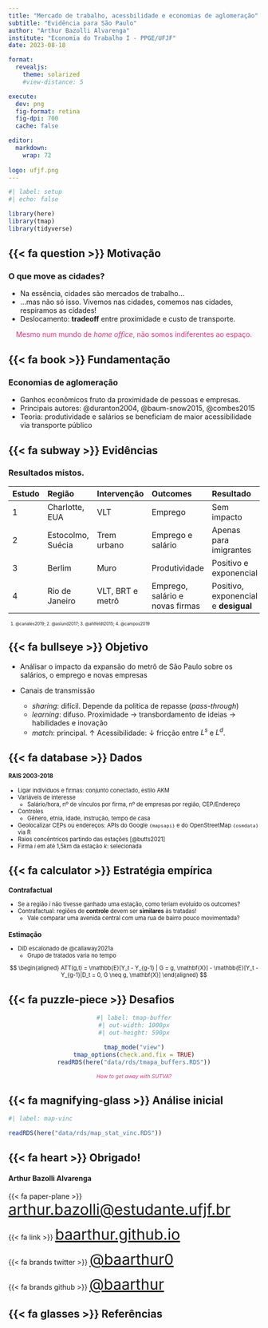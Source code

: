 ```yaml
---
title: "Mercado de trabalho, acessbilidade e economias de aglomeração"
subtitle: "Evidência para São Paulo"
author: "Arthur Bazolli Alvarenga"
institute: "Economia do Trabalho I - PPGE/UFJF"
date: 2023-08-18

format: 
  revealjs:
    theme: solarized
    #view-distance: 5

execute: 
  dev: png
  fig-format: retina
  fig-dpi: 700
  cache: false

editor: 
  markdown: 
    wrap: 72
    
logo: ufjf.png
---
```


```r
#| label: setup
#| echo: false

library(here)
library(tmap)
library(tidyverse)
```


## {{< fa question >}} Motivação

### O que move as cidades?

* Na essência, cidades são mercados de trabalho...
* ...mas não só isso. Vivemos nas cidades, comemos nas cidades, respiramos as cidades!
* Deslocamento: **tradeoff** entre proximidade e custo de transporte.

::: {style="text-align: center; color: #d33682"}
Mesmo num mundo de *home office*, não somos indiferentes ao espaço.
:::




## {{< fa book >}} Fundamentação

### Economias de aglomeração

* Ganhos econômicos fruto da proximidade de pessoas e empresas.
* Principais autores: @duranton2004, @baum-snow2015, @combes2015
* Teoria: produtividade e salários se beneficiam de maior acessibilidade via transporte público




## {{< fa subway >}} Evidências

### Resultados mistos.

::: {style="font-size: 0.7em"}
Estudo|Região            |Intervenção     |Outcomes                       |Resultado             
:-----|:-----------------|:---------------|:------------------------------|:--------------------
1     |Charlotte, EUA    |VLT             |Emprego                        |Sem impacto
2     |Estocolmo, Suécia |Trem urbano     |Emprego e salário              |Apenas para imigrantes
3     |Berlim            |Muro            |Produtividade                  |Positivo e exponencial  
4     |Rio de Janeiro    |VLT, BRT e metrô|Emprego, salário e novas firmas|Positivo, exponencial e **desigual**
:::

::: {style="font-size: 0.6em"}
1. @canales2019; 2. @aslund2017; 3. @ahlfeldt2015; 4. @campos2019
:::




## {{< fa bullseye >}} Objetivo

* Análisar o impacto da expansão do metrô de São Paulo sobre os salários, o emprego e novas empresas

* Canais de transmissão
  + *sharing*: difícil. Depende da política de repasse (*pass-through*) 
  + *learning*: difuso. Proximidade $\rightarrow$ transbordamento de ideias $\rightarrow$ habilidades e inovação
  + *match*: principal. $\uparrow$ Acessibilidade: $\downarrow$ fricção entre $L^s$ e $L^d$.



## {{< fa database >}} Dados

::: {style="font-size: 0.8em"}

#### RAIS 2003-2018 

* Ligar indivíduos e firmas: conjunto conectado, estilo AKM
* Variáveis de interesse
  + Salário/hora, nº de vínculos por firma, nº de empresas por região, CEP/Endereço 
* Controles 
  + Gênero, etnia, idade, instrução, tempo de casa

* Geolocalizar CEPs ou endereços: APIs do Google `{mapsapi}` e do OpenStreetMap `{osmdata}` via R
* Raios concêntricos partindo das estações [@butts2021]
* Firma $i$ em até 1,5km da estação $k$: selecionada

:::




## {{< fa calculator >}} Estratégia empírica

::: {style="font-size: 0.8em"}
### Contrafactual
* Se a região $i$ não tivesse ganhado uma estação, como teriam evoluído os outcomes?
* Contrafactual: regiões de **controle** devem ser **similares** às tratadas!
  + Vale comparar uma avenida central com uma rua de bairro pouco movimentada?

### Estimação

* DiD escalonado de @callaway2021a
  + Grupo de tratados varia no tempo
  
$$
\begin{aligned}
ATT(g,t) = \mathbb{E}[Y_t - Y_{g-1} | G = g, \mathbf{X}] - \mathbb{E}[Y_t - Y_{g-1}|D_t = 0, G \neq g, \mathbf{X}]
\end{aligned}
$$

:::




## {{< fa puzzle-piece >}} Desafios

::: {style="text-align: center"}
```r
#| label: tmap-buffer
#| out-width: 1000px
#| out-height: 590px

tmap_mode("view")
tmap_options(check.and.fix = TRUE)
readRDS(here("data/rds/tmapa_buffers.RDS"))
```
:::

::: {style="text-align: center; color: #d33682; font-size: 0.75em"}
*How to get away with SUTVA?* 
:::




## {{< fa magnifying-glass >}} Análise inicial

```r
#| label: map-vinc

readRDS(here("data/rds/map_stat_vinc.RDS"))
```




## {{< fa heart >}} Obrigado!


#### Arthur Bazolli Alvarenga

{{< fa paper-plane >}} <a href="mailto:arthur.bazolli@estudante.ufjf.br" style="font-size: 30px"> arthur.bazolli@estudante.ufjf.br</a>

{{< fa link >}} <a href="https://baarthur.github.io/" style="font-size: 30px"> baarthur.github.io </a>

{{< fa brands twitter >}} <a href="http://twitter.com/baarthur0" style="font-size: 30px"> \@baarthur0 </a>

{{< fa brands github >}} <a href="http://github.com/baarthur" style="font-size: 30px"> \@baarthur </a>




## {{< fa glasses >}} Referências